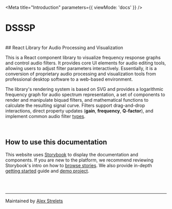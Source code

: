 
<Meta
  title="Introduction"
  parameters={{ viewMode: 'docs' }}
/>

# DSSSP

<br/>
## React Library for Audio Processing and Visualization

This is a React component library to visualize frequency response graphs and control audio filters. It provides core UI elements for audio editing tools, allowing users to adjust filter parameters interactively. Essentially, it is a conversion of proprietary audio processing and visualization tools from professional desktop software to a web-based environment.

The library's rendering system is based on SVG and provides a logarithmic frequency graph for audio spectrum representation, a set of components to render and manipulate biquad filters, and mathematical functions to calculate the resulting signal curve. Filters support drag-and-drop interactions, direct property updates (**gain**, **frequency**, **Q-factor**), and implement common audio filter [types](?path=/docs/foundations-audio-filters--docs).

<br />

## How to use this documentation

This website uses [Storybook](https://storybook.js.org/) to display the documentation and components. If you are new to the platform, we recommend reviewing Storybook's intro on how to [browse stories](https://storybook.js.org/docs/html/get-started/browse-stories). We also provide in-depth [getting started](?path=/docs/getting-started--docs) guide and [demo project](?path=/docs/demo-project--docs).

<br />
<br />

---
Maintained by [Alex Strelets](https://github.com/NumberOneBot)
